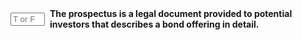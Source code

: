 ::: {.question-block}

<form onsubmit="event.preventDefault(); checkAnswerBox('module6_tf_q024','T')" style="display: flex; align-items: center; gap: 8px;">
<input type="text" id="module6_tf_q024" name="module6_tf_q024" maxlength="1" placeholder="T or F" style="width: 55px;" data-correct-answer="T" /> 
<label for="module6_tf_q024"><strong>The prospectus is a legal document provided to potential investors that describes a bond offering in detail.</strong></label>
</form>

<div id="feedback-module6_tf_q024" class="feedback" data-status="" style="display:none;">
This is TRUE. A prospectus discloses the key terms, risks, and financial information of the bond issue.
</div>

:::
